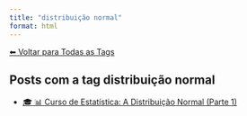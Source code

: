 ```yaml
---
title: "distribuição normal"
format: html
---
```


[⬅ Voltar para Todas as Tags](../tags.qmd)

## Posts com a tag **distribuição normal**

- [🎓 📊 Curso de Estatística: A Distribuição Normal (Parte 1)](/posts/estatistica/distribuicao-normal.html)
